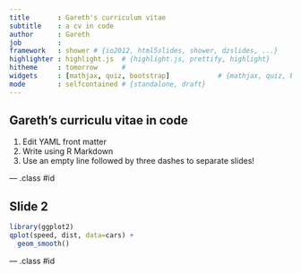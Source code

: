 ```yaml
---
title       : Gareth's curriculum vitae 
subtitle    : a cv in code
author      : Gareth
job         : 
framework   : shower # {io2012, html5slides, shower, dzslides, ...}
highlighter : highlight.js  # {highlight.js, prettify, highlight}
hitheme     : tomorrow      # 
widgets     : [mathjax, quiz, bootstrap]            # {mathjax, quiz, bootstrap}
mode        : selfcontained # {standalone, draft}
---
```


## Gareth's curriculu vitae in code

1. Edit YAML front matter
2. Write using R Markdown
3. Use an empty line followed by three dashes to separate slides!

--- .class #id 

## Slide 2
```r
library(ggplot2)
qplot(speed, dist, data=cars) + 
  geom_smooth()
```

--- .class #id




